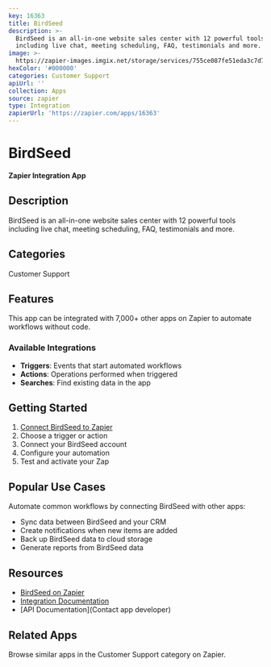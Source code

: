 ```yaml
---
key: 16363
title: BirdSeed
description: >-
  BirdSeed is an all-in-one website sales center with 12 powerful tools
  including live chat, meeting scheduling, FAQ, testimonials and more.
image: >-
  https://zapier-images.imgix.net/storage/services/755ce087fe51eda3c7d70cdfa7aadef7.png?auto=format%2Ccompress&ixlib=python-3.0.0&q=50
hexColor: '#000000'
categories: Customer Support
apiUrl: ''
collection: Apps
source: zapier
type: Integration
zapierUrl: 'https://zapier.com/apps/16363'
---
```

# BirdSeed

**Zapier Integration App**

## Description

BirdSeed is an all-in-one website sales center with 12 powerful tools including live chat, meeting scheduling, FAQ, testimonials and more.

## Categories

Customer Support

## Features

This app can be integrated with 7,000+ other apps on Zapier to automate workflows without code.

### Available Integrations

- **Triggers**: Events that start automated workflows
- **Actions**: Operations performed when triggered
- **Searches**: Find existing data in the app

## Getting Started

1. [Connect BirdSeed to Zapier](https://zapier.com/apps/16363)
2. Choose a trigger or action
3. Connect your BirdSeed account
4. Configure your automation
5. Test and activate your Zap

## Popular Use Cases

Automate common workflows by connecting BirdSeed with other apps:

- Sync data between BirdSeed and your CRM
- Create notifications when new items are added
- Back up BirdSeed data to cloud storage
- Generate reports from BirdSeed data

## Resources

- [BirdSeed on Zapier](https://zapier.com/apps/16363)
- [Integration Documentation](https://zapier.com/apps/16363/integrations)
- [API Documentation](Contact app developer)

## Related Apps

Browse similar apps in the Customer Support category on Zapier.
